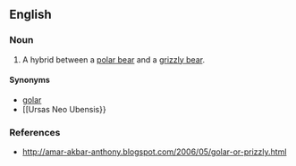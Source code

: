 ==English==

===Noun===
{{en-noun|prizzlies}}

# A hybrid between a [[polar bear]] and a [[grizzly bear]].

====Synonyms====
* [[golar]]
* [[Ursas Neo Ubensis}}

===References===
* http://amar-akbar-anthony.blogspot.com/2006/05/golar-or-prizzly.html